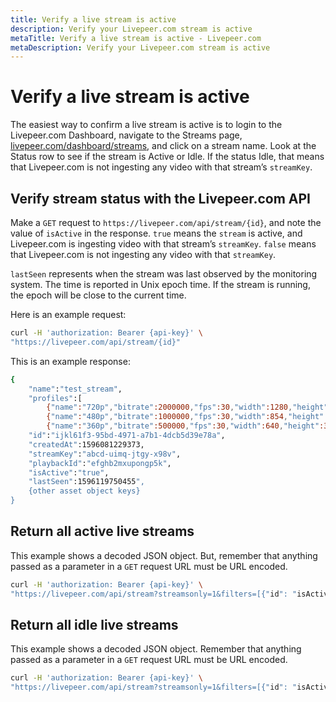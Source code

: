 ```yaml
---
title: Verify a live stream is active
description: Verify your Livepeer.com stream is active
metaTitle: Verify a live stream is active - Livepeer.com
metaDescription: Verify your Livepeer.com stream is active
---
```


# Verify a live stream is active

The easiest way to confirm a live stream is active is to login to the
Livepeer.com Dashboard, navigate to the Streams page,
[livepeer.com/dashboard/streams](https://livepeer.com/dashboard/streams), and
click on a stream name. Look at the Status row to see if the stream is Active or
Idle. If the status Idle, that means that Livepeer.com is not ingesting any
video with that stream’s `streamKey`.

## Verify stream status with the Livepeer.com API

Make a `GET` request to `https://livepeer.com/api/stream/{id}`, and note the
value of `isActive` in the response. `true` means the `stream` is active, and
Livepeer.com is ingesting video with that stream’s `streamKey`. `false` means
that Livepeer.com is not ingesting any video with that `streamKey`.

`lastSeen` represents when the stream was last observed by the monitoring
system. The time is reported in Unix epoch time. If the stream is running, the
epoch will be close to the current time.

Here is an example request:

```bash
curl -H 'authorization: Bearer {api-key}' \
"https://livepeer.com/api/stream/{id}"
```

This is an example response:

```bash
{
    "name":"test_stream",
    "profiles":[
        {"name":"720p","bitrate":2000000,"fps":30,"width":1280,"height":720},
        {"name":"480p","bitrate":1000000,"fps":30,"width":854,"height":480}],
        {"name":"360p","bitrate":500000,"fps":30,"width":640,"height":360}],
    "id":"ijkl61f3-95bd-4971-a7b1-4dcb5d39e78a",
    "createdAt":1596081229373,
    "streamKey":"abcd-uimq-jtgy-x98v",
    "playbackId":"efghb2mxupongp5k",
    "isActive":"true",
    "lastSeen":1596119750455",
    {other asset object keys}
}
```

## Return all active live streams

This example shows a decoded JSON object. But, remember that anything passed as
a parameter in a `GET` request URL must be URL encoded.

```bash
curl -H 'authorization: Bearer {api-key}' \
"https://livepeer.com/api/stream?streamsonly=1&filters=[{"id": "isActive", "value": true}]"
```

## Return all idle live streams

This example shows a decoded JSON object. Remember that anything passed as a
parameter in a `GET` request URL must be URL encoded.

```bash
curl -H 'authorization: Bearer {api-key}' \
"https://livepeer.com/api/stream?streamsonly=1&filters=[{"id": "isActive", "value": false}]"
```
